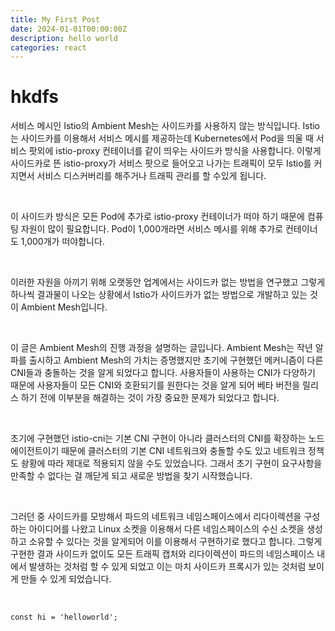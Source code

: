 ```yaml
---
title: My First Post
date: 2024-01-01T00:00:00Z
description: hello world
categories: react
---
```


# hkdfs

서비스 메시인 Istio의 Ambient Mesh는 사이드카를 사용하지 않는 방식입니다. Istio는 사이드카를 이용해서 서비스 메시를 제공하는데 Kubernetes에서 Pod을 띄울 때 서비스 팟외에 istio-proxy 컨테이너를 같이 띄우는 사이드카 방식을 사용합니다. 이렇게 사이드카로 뜬 istio-proxy가 서비스 팟으로 들어오고 나가는 트래픽이 모두 Istio를 커지면서 서비스 디스커버리를 해주거나 트래픽 관리를 할 수있게 됩니다.

<br />

이 사이드카 방식은 모든 Pod에 추가로 istio-proxy 컨테이너가 떠야 하기 때문에
컴퓨팅 자원이 많이 필요합니다. Pod이 1,000개라면 서비스 메시를 위해 추가로 컨테이너도
1,000개가 떠야합니다.

<br />

이러한 자원을 아끼기 위해 오랫동안 업계에서는 사이드카 없는 방법을 연구했고 그렇게 하나씩 결과물이 나오는 상황에서 Istio가 사이드카가 없는 방법으로 개발하고 있는 것이 Ambient Mesh입니다.

<br />

이 글은 Ambient Mesh의 진행 과정을 설명하는 글입니다. Ambient Mesh는 작년 알파를 출시하고 Ambient Mesh의 가치는 증명했지만 초기에 구현했던 메커니즘이 다른 CNI들과 충돌하는 것을 알게 되었다고 합니다. 사용자들이 사용하는 CNI가 다양하기 때문에 사용자들이 모든 CNI와 호환되기를 원한다는 것을 알게 되어 베타 버전을 릴리스 하기 전에 이부분을 해결하는 것이 가장 중요한 문제가 되었다고 합니다.

<br />

초기에 구현했던 istio-cni는 기본 CNI 구현이 아니라 클러스터의 CNI를 확장하는 노드 에이전트이기 때문에 클러스터의 기본 CNI 네트워크와 충돌할 수도 있고 네트워크 정책도 솽황에 따라 제대로 적용되지 않을 수도 있었습니다. 그래서 초기 구현이 요구사항을 만족할 수 없다는 걸 깨닫게 되고 새로운 방법을 찾기 시작했습니다.

<br />

그러던 중 사이드카를 모방해서 파드의 네트워크 네임스페이스에서 리다이렉션을 구성하는 아이디어를 나왔고 Linux 소켓을 이용해서 다른 네임스페이스의 수신 소켓을 생성하고 소유할 수 있다는 것을 알게되어 이를 이용해서 구현하기로 했다고 합니다. 그렇게 구현한 결과 사이드카 없이도 모든 트래픽 캡처와 리다이렉션이 파드의 네임스페이스 내에서 발생하는 것처럼 할 수 있게 되었고 이는 마치 사이드카 프록시가 있는 것처럼 보이게 만들 수 있게 되었습니다.

<br />

```tsx
const hi = 'helloworld';
```
